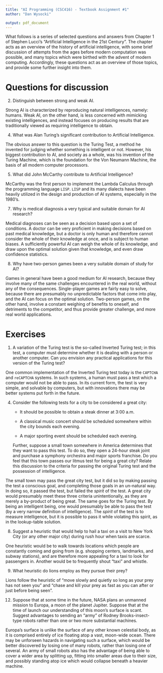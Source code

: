 ```yaml
---
title: "AI Programming (CSC416) - Textbook Assignment #1"
author: "Dan Wysocki"

output: pdf_document
---
```


What follows is a series of selected questions and answers from Chapter 1 of
Stephen Lucci's "Artificial Intelligence in the 21st Century". The chapter acts
as an overview of the history of artificial intelligence, with some brief
discussion of attempts from the ages before modern computation was possible,
and many topics which were birthed with the advent of modern computing.
Accordingly, these questions act as an overview of those topics, and provide
some further insight into them.

# Questions for discussion

2. Distinguish between strong and weak AI.

Strong AI is characterized by reproducing natural intelligences, namely:
humans. Weak AI, on the other hand, is less concerned with mimicking existing
intelligences, and instead focuses on producing results that are
traditionally viewed as requiring intelligence to obtain.

4. What was Alan Turing's significant contribution to Artificial Intelligence.

The obvious answer to this question is the Turing Test, a method he invented
for judging whether something is intelligent or not. However, his biggest
contribution to AI, and society as a whole, was his invention of the
Turing Machine, which is the foundation for the Von Neumann Machine, the
basis of all modern computer processors.

5. What did John McCarthy contribute to Artificial Intelligence?

McCarthy was the first person to implement the Lambda Calculus through the
programming language `LISP`. `LISP` and its many dialects have been heavily
utilized in the design and production of AI systems, especially in the 1980's.

7. Why is medical diagnosis a very typical and suitable domain for AI research?

Medical diagnoses can be seen as a decision based upon a set of conditions.
A doctor can be very proficient in making decisions based on past medical
knowledge, but a doctor is only human and therefore cannot consider the
whole of their knowledge at once, and is subject to human biases.
A sufficiently powerful AI can weigh the whole of its knowledge, and draw
upon the optimal solution given that knowledge, and even draw confidence
statistics.

8. Why have two-person games been a very suitable domain of study for AI?

Games in general have been a good medium for AI research, because they
involve many of the same challenges encountered in the real world, without
any of the consequences. Single-player games are fairly easy to solve,
because there are presumably no unpredictable factors that come into play,
and the AI can focus on the optimal solution. Two-person games, on the other
hand, involve a constant weighing of benefits to oneself, and detriments to
the competitor, and thus provide greater challenge, and more real world
applications.


# Exercises

1. A variation of the Turing test is the so-called Inverted Turing test; in this
   test, a computer must determine whether it is dealing with a person or
   another computer. Can you envision any practical applications for this
   version of the Turing test?

One common implementation of the Inverted Turing test today is the
`CAPTCHA` and `reCAPTCHA` systems. In such systems, a human must pass a test
which a computer would not be able to pass. In its current form, the test is
very simple, and solvable by computers, but with innovations there may be
better systems put forth in the future.

4. Consider the following tests for a city to be considered a great city:

   - It should be possible to obtain a steak dinner at 3:00 a.m.

   - A classical music concert should be scheduled somewhere within the city
     bounds each evening.

   - A major sporting event should be scheduled each evening.

    Further, suppose a small town somewhere in America determines that they want
    to pass this test. To do so, they open a 24-hour steak joint and purchase a
    symphony orchestra and major sports franchise. Do you feel that this town
    passes our litmus test for being a great city? Relate this discussion to the
    criteria for passing the original Turing test and the possession of
    intelligence.

The small town may pass the great city test, but it did so by making passing
the test a conscious goal, and completing those goals in an un-natural way.
In doing so, it passed the test, but failed the *spirit* of the test. A great
city would presumably meet these three criteria unintentionally, as they are
merely a by-product of being great. The same goes for the Turing test. By being
an intelligent being, one would presumably be able to pass the test
(by a very narrow definition of intelligence). The *spirit* of the test is to
measure intelligence, but it is possible to pass it while violating this
spirit, as in the lookup-table solution.

8. Suggest a heuristic that would help to hail a taxi on a visit to New York
   City (or any other major city) during rush hour when taxis are scarce.

One heuristic would be to walk towards locations which people are constantly
coming and going from (e.g. shopping centers, landmarks, and subway stations),
and are therefore more appealing for a taxi to look for passengers in. Another
would be to frequently shout "taxi" and whistle.

9. What heuristic do lions employ as they pursue their prey?

Lions follow the heuristic of "move slowly and quietly so long as your prey has
not seen you" and "chase and kill your prey as fast as you can after or just
before being seen".

12. Suppose that at some time in the future, NASA plans an unmanned mission to
    Europa, a moon of the planet Jupiter. Suppose that at the time of launch our
    understanding of this moon's surface is scant. Suggest advantages to sending
    an "army" of Rodney Brooks-insect-type robots rather than one or two more
    substantial machines.

Europa's surface is unlike the surface of any other known celestial body, as it
is comprised entirely of ice floating atop a vast, moon-wide ocean. There may be
unforseen hazards in navigating such a surface, which would be better discovered
by losing one of many robots, rather than losing one of several. An army of
small robots also has the advantage of being able to cover a wider area by
splitting up, fitting into smaller areas due to their size, and possibly
standing atop ice which would collapse beneath a heavier machine.
